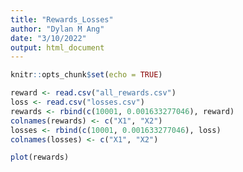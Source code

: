 ```yaml
---
title: "Rewards_Losses"
author: "Dylan M Ang"
date: "3/10/2022"
output: html_document
---
```


```r
knitr::opts_chunk$set(echo = TRUE)
```

```r
reward <- read.csv("all_rewards.csv")
loss <- read.csv("losses.csv")
rewards <- rbind(c(10001, 0.001633277046), reward)
colnames(rewards) <- c("X1", "X2")
losses <- rbind(c(10001, 0.001633277046), loss)
colnames(losses) <- c("X1", "X2")
```

```r
plot(rewards)
```


